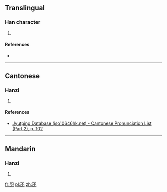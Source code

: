 ==Translingual==

===Han character===
{{Han char|rn=49|rad=己|as=05|sn=8|four=|canj=SRRU|ids=⿰召巳}}

# {{defn|Han|sort=己05}}

====References====
* {{Han ref|kx=0327.050|dkj=08752|dj=0631.110|hdz=20986.050|uh=5DF6|ud=24054}}

----

==Cantonese==

===Hanzi===
{{yue-hanzi|jyut=[[ciu1]]|y=chiu1}}

# {{defn|lang=yue|sort=己05}}

====References====
* [http://www.iso10646hk.net/jp/document/download.jsp Jyutping Database (iso10646hk.net) - Cantonese Pronunciation List (Part 2), p. 102]

----

==Mandarin==

===Hanzi===
{{cmn-hanzi|pin=[[zhāo]] ([[zhao1]])|wg=chao<sup>1</sup>}}

# {{defn|lang=cmn|sort=己05}}

[[fr:巶]]
[[pl:巶]]
[[zh:巶]]